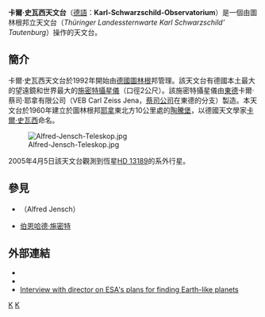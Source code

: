{{Infobox Observatory
|name            = 卡爾·史瓦西天文台<br>Karl-Schwarzschild-Observatorium
|image           = [[File:Karl-Schwarzschild-Observatorium.jpg|235px]]
|caption         = 卡爾·史瓦西天文台
|organization    = 圖林根邦立天文台
|location        = {{GER}}[[图林根|图林根]][[陶滕堡|陶騰堡]]
|coords          = {{coord|50|58|48.4|N|11|42|40.2|E}}
|altitude        = 341公尺
|weather         = 
|established     = 
|closed          = 
|website         = [http://www.tls-tautenburg.de/ Karl-Schwarzschild-Observatorium]
|telescope1_name = 阿爾弗雷德·詹希望遠鏡
|telescope1_type = 2 m 施密特攝星儀
|telescope2_name = 
|telescope2_type = 
|telescope3_name = 
|telescope3_type = 
}}

'''卡爾·史瓦西天文台'''（[[德語|德語]]：'''Karl-Schwarzschild-Observatorium'''）是一個由圖林根邦立天文台（''Thüringer Landessternwarte Karl Schwarzschild’ Tautenburg''）操作的天文台。

==簡介==
卡爾·史瓦西天文台於1992年開始由[[德國|德國]][[圖林根|圖林根]]邦管理。該天文台有德國本土最大的望遠鏡和世界最大的[[施密特攝星儀|施密特攝星儀]]（口徑2公尺）。該施密特攝星儀由[[東德|東德]]卡爾·蔡司·耶拿有限公司（VEB Carl Zeiss Jena，[[蔡司公司|蔡司公司]]在東德的分支）製造。本天文台於1960年建立於圖林根邦[[耶拿|耶拿]]東北方10公里處的[[陶滕堡|陶騰堡]]，以德國天文學家[[卡爾·史瓦西|卡爾·史瓦西]]命名。

[[Image:Alfred-Jensch-Teleskop.jpg|thumb]]

2005年4月5日該天文台觀測到恆星[[HD_13189|HD 13189]]的系外行星。

== 參見 ==
* {{link-de|阿爾弗雷德·詹希|Alfred Jensch}}（Alfred Jensch）
* [[伯恩哈德·施密特|伯恩哈德·施密特]]

==外部連結==
* {{Official website|http://www.tls-tautenburg.de}}
* {{facebook|TLSTautenburg}}
* [http://www.spaceref.com/news/viewpr.html?pid=25550 Interview with director on ESA's plans for finding Earth-like planets]

{{coord|50|58|48.4|N|11|42|40.2|E|type:landmark_region:DE|display=title}}

{{Authority control}}
{{observatory-stub}}

[[Category:德國天文台|K]]
[[Category:图林根州建筑物|K]]